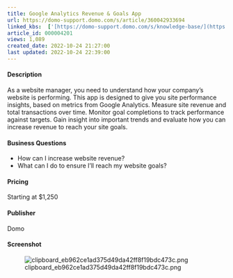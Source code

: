 ```yaml
---
title: Google Analytics Revenue & Goals App
url: https://domo-support.domo.com/s/article/360042933694
linked_kbs:  ['[https://domo-support.domo.com/s/knowledge-base/](https://domo-support.domo.com/s/knowledge-base/)', '[https://domo-support.domo.com/s/](https://domo-support.domo.com/s/)', '[https://domo-support.domo.com/s/topic/0TO5w000000ZampGAC](https://domo-support.domo.com/s/topic/0TO5w000000ZampGAC)', '[https://domo-support.domo.com/s/topic/0TO5w000000Zan9GAC](https://domo-support.domo.com/s/topic/0TO5w000000Zan9GAC)', '[https://domo-support.domo.com/s/article/360042933694](https://domo-support.domo.com/s/article/360042933694)', '[https://domo-support.domo.com/s/topic/0TO5w000000Zan9GAC/available-apps](https://domo-support.domo.com/s/topic/0TO5w000000Zan9GAC/available-apps)', '[https://domo-support.domo.com/s/article/360043429933](https://domo-support.domo.com/s/article/360043429933)', '[https://domo-support.domo.com/s/article/360043429953](https://domo-support.domo.com/s/article/360043429953)', '[https://domo-support.domo.com/s/article/360042925494](https://domo-support.domo.com/s/article/360042925494)', '[https://domo-support.domo.com/s/article/360043429913](https://domo-support.domo.com/s/article/360043429913)', '[https://domo-support.domo.com/s/article/4408174643607](https://domo-support.domo.com/s/article/4408174643607)', '[https://domo-support.domo.com/s/login/](https://domo-support.domo.com/s/login/)']
article_id: 000004201
views: 1,089
created_date: 2022-10-24 21:27:00
last updated: 2022-10-24 22:39:00
---
```




#### Description


As a website manager, you need to understand how your company's website is performing. This app is designed to give you site performance insights, based on metrics from Google Analytics. Measure site revenue and total transactions over time. Monitor goal completions to track performance against targets. Gain insight into important trends and evaluate how you can increase revenue to reach your site goals.


#### Business Questions


* How can I increase website revenue?
* What can I do to ensure I'll reach my website goals?


#### Pricing


Starting at $1,250


#### Publisher


Domo


#### Screenshot


![clipboard_eb962ce1ad375d49da42ff8f19bdc473c.png](clipboard_eb962ce1ad375d49da42ff8f19bdc473c.png)

